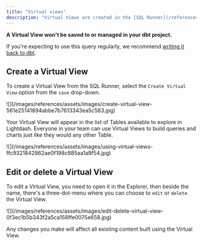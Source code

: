 ```yaml
---
title: "Virtual views"
description: "Virtual Views are created in the [SQL Runner](/references/sql-runner) and allow other users to reuse your custom SQL queries in Lightdash. They get listed in your `Tables` and can be used like the tables that come from your dbt project."
---
```


<Info>

  **A Virtual View won't be saved to or managed in your dbt project.**
  
  If you're expecting to use this query regularly, we recommend [writing it back to dbt](/references/dbt-write-back).
</Info>

## Create a Virtual View

To create a Virtual View from the SQL Runner, select the `Create Virtual View` option from the `save` drop-down.

<Frame>
![](/images/references/assets/images/create-virtual-view-561e25141894abbe7b7613343ea5c563.jpg)

</Frame>

Your Virtual View will appear in the list of Tables available to explore in Lightdash. Everyone in your team can use Virtual Views to build queries and charts just like they would any other Table.

<Frame>
  ![](/images/references/assets/images/using-virtual-views-ffc9321842862ae0f198c885aa1a9f54.jpg)

</Frame>

## Edit or delete a Virtual View

To edit a Virtual View, you need to open it in the Explorer, then beside the name, there's a three-dot-menu where you can choose to `edit` or `delete` the Virtual View.

<Frame>
  ![](/images/references/assets/images/edit-delete-virtual-view-0f3ec1b5b343f2a5ca156ffe0075e658.jpg)
</Frame>

Any changes you make will affect all existing content built using the Virtual View.
